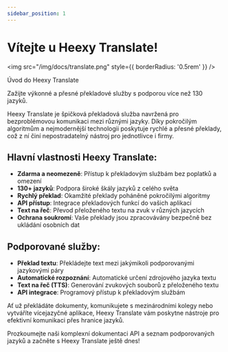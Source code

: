 ---
sidebar_position: 1
---

# Vítejte u Heexy Translate!

<img src="/img/docs/translate.png" style={{ borderRadius: '0.5rem' }} />

Úvod do Heexy Translate

Zažijte výkonné a přesné překladové služby s podporou více než 130 jazyků.

Heexy Translate je špičková překladová služba navržená pro bezproblémovou komunikaci mezi různými jazyky. Díky pokročilým algoritmům a nejmodernější technologii poskytuje rychlé a přesné překlady, což z ní činí nepostradatelný nástroj pro jednotlivce i firmy.

## Hlavní vlastnosti Heexy Translate:

- **Zdarma a neomezeně**: Přístup k překladovým službám bez poplatků a omezení
- **130+ jazyků**: Podpora široké škály jazyků z celého světa
- **Rychlý překlad**: Okamžité překlady poháněné pokročilými algoritmy
- **API přístup**: Integrace překladových funkcí do vašich aplikací
- **Text na řeč**: Převod přeloženého textu na zvuk v různých jazycích
- **Ochrana soukromí**: Vaše překlady jsou zpracovávány bezpečně bez ukládání osobních dat

## Podporované služby:

- **Překlad textu**: Překládejte text mezi jakýmikoli podporovanými jazykovými páry
- **Automatické rozpoznání**: Automatické určení zdrojového jazyka textu
- **Text na řeč (TTS)**: Generování zvukových souborů z přeloženého textu
- **API integrace**: Programový přístup k překladovým službám

Ať už překládáte dokumenty, komunikujete s mezinárodními kolegy nebo vytváříte vícejazyčné aplikace, Heexy Translate vám poskytne nástroje pro efektivní komunikaci přes hranice jazyků.

Prozkoumejte naši komplexní dokumentaci API a seznam podporovaných jazyků a začněte s Heexy Translate ještě dnes!